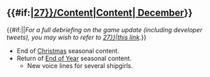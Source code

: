 =={{#if:{{{thread|}}}|[[Partials/Updates/2016_December_{{Ordinal|27}}/Content|Content]]|[[Thread:518568|{{Ordinal|27}} December]]}}==
{{#if:{{{thread|}}}||''For a full debriefing on the game update (including developer tweets), you may wish to refer to [[Partials/Updates/2016_December_{{Ordinal|27}}|this link]].''}}

{{SeasonalGallery|slideshow=true|Akebono/Year End 2015}}

* End of [[Seasonal/Christmas 2016|Christmas]] seasonal content.
* Return of [[Seasonal/End of Year 2016|End of Year]] seasonal content.
** New voice lines for several shipgirls.